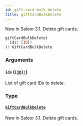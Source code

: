 ```yaml
---
id: gift-card-bulk-delete
title: giftCardBulkDelete
---
```


New in Saleor 3.1. Delete gift cards.

```graphql
giftCardBulkDelete(
  ids: [ID]!
): GiftCardBulkDelete

```

### Arguments

#### `ids` ([`[ID]!`](/developer/api-reference/scalars/id))

List of gift card IDs to delete.

### Type

#### [`GiftCardBulkDelete`](/developer/api-reference/objects/gift-card-bulk-delete)

New in Saleor 3.1. Delete gift cards.
